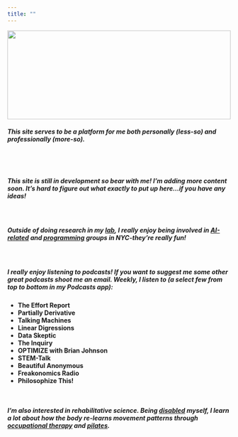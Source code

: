 ```yaml
---
title: "" 
---
```


<style>
  .main-container {
    max-width: 100% !important;
  }
</style>

<img src="imgs/nycAbout.jpg" style="height: 200px; width: 100%;">

##### **This site serves to be a platform for me both personally (less-so) and professionally (more-so).** 
  
  <br></br>
  
##### **This site is still in development so bear with me! I'm adding more content soon. It's hard to figure out what exactly to put up here...if you have any ideas!**
  
<br>

##### **Outside of doing research in my [lab](tatonettilab.org), I really enjoy being involved in [AI-related](https://www.meetup.com/AI-at-CUMC/) and [programming](https://nyhackr.org) groups in NYC-they're really fun!**

<br>

##### **I really enjoy listening to podcasts! If you want to suggest me some other great podcasts shoot me an email. Weekly, I listen to (a select few from top to bottom in my Podcasts app):**

* **The Effort Report**
* **Partially Derivative**
* **Talking Machines**
* **Linear Digressions**
* **Data Skeptic**
* **The Inquiry**
* **OPTIMIZE with Brian Johnson**
* **STEM-Talk**
* **Beautiful Anonymous**
* **Freakonomics Radio**
* **Philosophize This!**

<br>

##### **I'm also interested in rehabilitative science. Being [disabled](http://www.wgrz.com/life/wny-native-continues-recovery-from-stroke/244046774) myself, I learn a lot about how the body re-learns movement patterns through [occupational therapy](http://www.nyp.org/rehabmed/services/occupational-therapy) and [pilates](http://www.kinectedcenter.com).**
